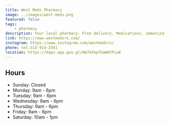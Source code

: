 ```yaml
---
title: West Meds Pharmacy
image: ../images/west-meds.png
featured: false
tags:
    - pharmacy
description: Your local pharmacy. Free delivery. Medications, immunizations. 
link: https://www.westmedsrx.com/
instagram: https://www.instagram.com/westmedsrx/
phone: tel:313-914-2541
location: https://maps.app.goo.gl/Hb7kXkp7GaW6YPia8
---
```

## Hours

- Sunday: Closed
- Monday: 9am - 6pm
- Tuesday: 9am - 6pm
- Wednesday: 9am - 6pm
- Thursday: 9am - 6pm
- Friday: 9am - 6pm
- Saturday: 10am - 1pm